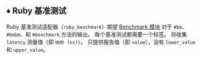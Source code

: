 
## ♦️ Ruby 基准测试

Ruby 基准测试适配器（`ruby_benchmark`）期望 [Benchmark 模块](https://github.com/ruby/benchmark) 对于 `#bm`、`#bmbm`、和 `#benchmark` 方法的输出。
每个基准测试都需要一个标签。
将收集 `latency` 测量值（即 `纳秒 (ns)`）。
只提供报告值（即 `value`），没有 `lower_value` 和 `upper_value`。

<Ruby />